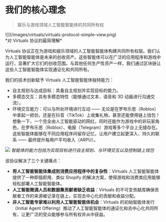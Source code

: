 # 我们的核心理念

> 娱乐与游戏领域人工智能智能体的共同所有权

<div className="w-1/2 mx-auto my-4">
![](/images/virtuals/virtuals-protocol-simple-view.png)
</div>

<div className="text-center text-gray-500">
*对 Virtuals 协议的最简理解*
</div>

Virtuals 协议正在为游戏和娱乐领域的人工智能智能体构建共同所有权层。我们认为人工智能智能体是未来的创收资产。这些智能体可以在广泛的应用程序和游戏中运行，显著扩大它们的创收范围。与其他任何生产性资产一样，我们通过区块链让这些人工智能智能体实现通证化和共同所有。

我们的技术创新赋予 Virtuals 人工智能智能体独特能力：
- 自主规划与达成目标：具备自主规划并实现目标的能力。
- 多模态交互：具有多模态特性（能够通过文本、语音和 3D 动画进行沟通交流）。
- 环境交互能力：可以与所处环境进行互动 —— 无论是在罗布乐思（Roblox）中拿起一把剑，还是在抖音（TikTok）上收集礼物，甚至还能使用链上钱包！想象一下，一个完全由人工智能驱动的网红，同时还能作为游戏中的非玩家角色，在罗布乐思（Roblox）、电报（Telegram）游戏等多个平台上无缝存在。这些智能体能够在不同应用程序间留存记忆，让用户建立起更深入、持久的联系 —— 最终提升每用户平均收入（ARPU）。

![](/images/virtuals/agent-capabilities.avif)
*智能体的能力包括为实现目标进行自主规划、与环境交互以及控制链上钱包*

该协议解决了三个关键痛点：
- **将人工智能智能体集成到消费应用程序中的复杂性**：Virtuals 人工智能智能体提供了一种即插即用、类似 Shopify 的解决方案，使得游戏和消费类应用能够轻松部署人工智能智能体。
- **人工智能微调人员和数据集贡献者缺乏收益**：Virtuals 的不可变贡献库确保贡献者工作的来源被记录在链上，实现去中心化的贡献和收益分配。
- **非人工智能专家难以利用人工智能智能体机会**：Virtuals 的初始智能体发行（Initial Agent Offering）推动了人工智能智能体的通证化和去中心化共同所有，让更广泛的受众能够参与所有权并从中获益。
